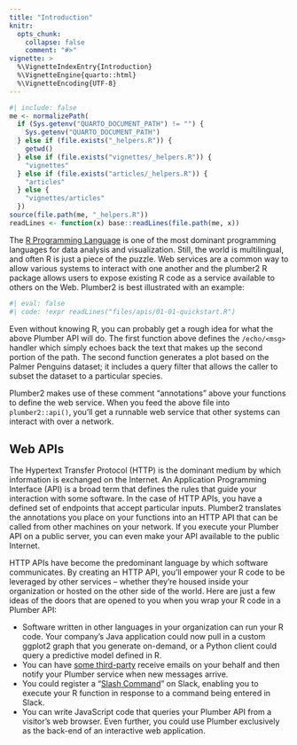 ```yaml
---
title: "Introduction"
knitr:
  opts_chunk:
    collapse: false
    comment: "#>"
vignette: >
  %\VignetteIndexEntry{Introduction}
  %\VignetteEngine{quarto::html}
  %\VignetteEncoding{UTF-8}
---
```


```r
#| include: false
me <- normalizePath(
  if (Sys.getenv("QUARTO_DOCUMENT_PATH") != "") {
    Sys.getenv("QUARTO_DOCUMENT_PATH")
  } else if (file.exists("_helpers.R")) {
    getwd()
  } else if (file.exists("vignettes/_helpers.R")) {
    "vignettes"
  } else if (file.exists("articles/_helpers.R")) {
    "articles"
  } else {
    "vignettes/articles"
  })
source(file.path(me, "_helpers.R"))
readLines <- function(x) base::readLines(file.path(me, x))
```

The [R Programming Language](https://www.R-project.org/) is one of the most dominant programming languages for data analysis and visualization. Still, the world is multilingual, and often R is just a piece of the puzzle. Web services are a common way to allow various systems to interact with one another and the plumber2 R package allows users to expose existing R code as a service available to others on the Web. Plumber2 is best illustrated with an example:

```r
#| eval: false
#| code: !expr readLines("files/apis/01-01-quickstart.R")
```

Even without knowing R, you can probably get a rough idea for what the above Plumber API will do. The first function above defines the `/echo/<msg>` handler which simply echoes back the text that makes up the second portion of the path. The second function generates a plot based on the Palmer Penguins dataset; it includes a query filter that allows the caller to subset the dataset to a particular species.

Plumber2 makes use of these comment "annotations" above your functions to define the web service. When you feed the above file into `plumber2::api()`, you'll get a runnable web service that other systems can interact with over a network.

## Web APIs

The Hypertext Transfer Protocol (HTTP) is the dominant medium by which information is exchanged on the Internet. An Application Programming Interface (API) is a broad term that defines the rules that guide your interaction with some software. In the case of HTTP APIs, you have a defined set of endpoints that accept particular inputs. Plumber2 translates the annotations you place on your functions into an HTTP API that can be called from other machines on your network. If you execute your Plumber API on a public server, you can even make your API available to the public Internet.

HTTP APIs have become the predominant language by which software communicates. By creating an HTTP API, you'll empower your R code to be leveraged by other services -- whether they're housed inside your organization or hosted on the other side of the world. Here are just a few ideas of the doors that are opened to you when you wrap your R code in a Plumber API:

-   Software written in other languages in your organization can run your R code. Your company's Java application could now pull in a custom ggplot2 graph that you generate on-demand, or a Python client could query a predictive model defined in R.
-   You can have [some third-party](https://www.mailgun.com/) receive emails on your behalf and then notify your Plumber service when new messages arrive.
-   You could register a "[Slash Command](https://api.slack.com/slash-commands)" on Slack, enabling you to execute your R function in response to a command being entered in Slack.
-   You can write JavaScript code that queries your Plumber API from a visitor's web browser. Even further, you could use Plumber exclusively as the back-end of an interactive web application.
